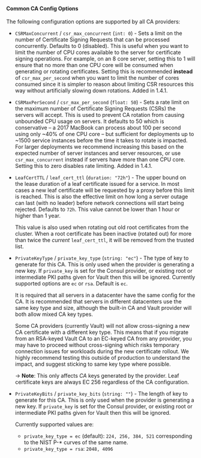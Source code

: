 #### Common CA Config Options

The following configuration options are supported by all CA providers:

- `CSRMaxConcurrent` / `csr_max_concurrent` (`int: 0`) - Sets a limit on the
  number of Certificate Signing Requests that can be processed concurrently. Defaults
  to 0 (disabled). This is useful when you want to limit the number of CPU cores
  available to the server for certificate signing operations. For example, on an
  8 core server, setting this to 1 will ensure that no more than one CPU core
  will be consumed when generating or rotating certificates. Setting this is
  recommended **instead** of `csr_max_per_second` when you want to limit the
  number of cores consumed since it is simpler to reason about limiting CSR
  resources this way without artificially slowing down rotations. Added in 1.4.1.

- `CSRMaxPerSecond` / `csr_max_per_second` (`float: 50`) - Sets a rate limit
  on the maximum number of Certificate Signing Requests (CSRs) the servers will
  accept. This is used to prevent CA rotation from causing unbounded CPU usage
  on servers. It defaults to 50 which is conservative – a 2017 MacBook can process
  about 100 per second using only ~40% of one CPU core – but sufficient for deployments
  up to ~1500 service instances before the time it takes to rotate is impacted.
  For larger deployments we recommend increasing this based on the expected number
  of server instances and server resources, or use `csr_max_concurrent` instead
  if servers have more than one CPU core. Setting this to zero disables rate limiting.
  Added in 1.4.1.

- `LeafCertTTL` / `leaf_cert_ttl` (`duration: "72h"`) - The upper bound on the lease
  duration of a leaf certificate issued for a service. In most cases a new leaf
  certificate will be requested by a proxy before this limit is reached. This
  is also the effective limit on how long a server outage can last (with no leader)
  before network connections will start being rejected. Defaults to `72h`. This
  value cannot be lower than 1 hour or higher than 1 year.

  This value is also used when rotating out old root certificates from
  the cluster. When a root certificate has been inactive (rotated out)
  for more than twice the _current_ `leaf_cert_ttl`, it will be removed
  from the trusted list.

- `PrivateKeyType` / `private_key_type` (`string: "ec"`) - The type of key to generate
  for this CA. This is only used when the provider is generating a new key. If
  `private_key` is set for the Consul provider, or existing root or intermediate
  PKI paths given for Vault then this will be ignored. Currently supported options
  are `ec` or `rsa`. Default is `ec`.

  It is required that all servers in a datacenter have
  the same config for the CA. It is recommended that servers in
  different datacenters use the same key type and size, although the built-in CA
  and Vault provider will both allow mixed CA key types.

  Some CA providers (currently Vault) will not allow cross-signing a
  new CA certificate with a different key type. This means that if you
  migrate from an RSA-keyed Vault CA to an EC-keyed CA from any
  provider, you may have to proceed without cross-signing which risks
  temporary connection issues for workloads during the new certificate
  rollout. We highly recommend testing this outside of production to
  understand the impact, and suggest sticking to same key type where
  possible.

  -> **Note**: This only affects _CA_ keys generated by the provider.
  Leaf certificate keys are always EC 256 regardless of the CA
  configuration.

- `PrivateKeyBits` / `private_key_bits` (`string: ""`) - The length of key to
  generate for this CA. This is only used when the provider is generating a new
  key. If `private_key` is set for the Consul provider, or existing root or intermediate
  PKI paths given for Vault then this will be ignored.

  Currently supported values are:

  - `private_key_type = ec` (default): `224, 256, 384, 521`
    corresponding to the NIST P-\* curves of the same name.
  - `private_key_type = rsa`: `2048, 4096`
